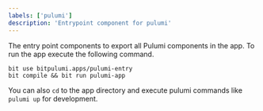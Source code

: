 ```yaml
---
labels: ['pulumi']
description: 'Entrypoint component for pulumi'
---
```


The entry point components to export all Pulumi components in the app. To run the app execute the following command.

```
bit use bitpulumi.apps/pulumi-entry
bit compile && bit run pulumi-app
```

You can also `cd` to the app directory and execute pulumi commands like `pulumi up` for development.